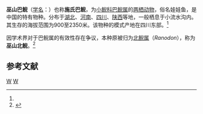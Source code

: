 {{Speciesbox
| taxon = Liua shihi
| status = NT 
| status_system = iucn3.1
| status_ref = <ref name=IUCN>{{IUCN|version=2020|assessors= IUCN SSC Amphibian Specialist Group|year= 2020|id=59112|title=Liua shihi|downloaded=2021.4.8}}</ref>
| binomial_authority = ([[刘承钊|Liu]], 1950)<ref name='id4810'>{{cite web| url =http://www.bioinfo.cn/db05/BjdwSpecies.php?action=view&id=4810| title =巫山北鲵| work =《中国动物物种编目数据库》| publisher =中国科学院微生物研究所| author =中国科学院动物研究所| accessdate =2009-04-11| deadurl =yes| archiveurl =https://web.archive.org/web/20160305040944/http://www.bioinfo.cn/db05/BjdwSpecies.php?action=view&id=4810| archivedate =2016-03-05}}</ref>
}}

'''巫山巴鲵'''（[[学名|学名]]：{{lang|la|''Liua shihi''}}）也称'''施氏巴鲵'''，为[[小鲵科|小鲵科]][[巴鲵属|巴鲵属]]的[[两栖动物|两栖动物]]，俗名娃娃鱼，是中国的特有物种。分布于[[湖北|湖北]]、[[河南|河南]]、[[四川|四川]]、[[陕西|陕西]]等地，一般栖息于小流水沟内。其生存的海拔范围为900至2350米。该物种的模式产地在四川东部。<ref name='id4810'/>

因学术界对于巴鲵属的有效性存在争议，本种原被归为[[北鲵属|北鲵属]]（''Ranodon''），称为'''巫山北鲵'''。<ref>{{cite journal |author1=徐剑 |title=我国有尾动物分类中几个问题的研究[J] |journal=《四川动物》 |date=2001 |volume=20 |issue=4 |pages=7-9 |url=https://www.ixueshu.com/document/5901836cfd0a2fdd318947a18e7f9386.html |accessdate=2021-04-08}}</ref>

== 参考文献 ==
{{reflist}}

{{Taxonbar|from=Q2511174}}

[[Category:巴鲵属|W]]
[[Category:1950年描述的动物|W]]


{{amphibian-stub}}